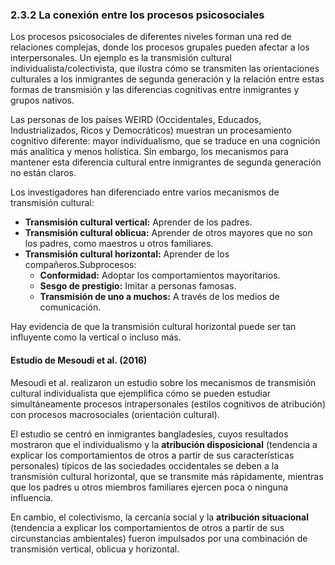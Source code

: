 ### 2\.3\.2 La conexión entre los procesos psicosociales {.unnumbered #subtema2_3_2}

Los procesos psicosociales de diferentes niveles forman una red de relaciones complejas, donde los procesos grupales pueden afectar a los interpersonales. Un ejemplo es la transmisión cultural individualista/colectivista, que ilustra cómo se transmiten las orientaciones culturales a los inmigrantes de segunda generación y la relación entre estas formas de transmisión y las diferencias cognitivas entre inmigrantes y grupos nativos.


Las personas de los países WEIRD (Occidentales, Educados, Industrializados, Ricos y Democráticos) muestran un procesamiento cognitivo diferente: mayor individualismo, que se traduce en una cognición más analítica y menos holística. Sin embargo, los mecanismos para mantener esta diferencia cultural entre inmigrantes de segunda generación no están claros.


Los investigadores han diferenciado entre varios mecanismos de transmisión cultural:


* **Transmisión cultural vertical:** Aprender de los padres.
* **Transmisión cultural oblicua:** Aprender de otros mayores que no son los padres, como maestros u otros familiares.
* **Transmisión cultural horizontal:** Aprender de los compañeros.Subprocesos: 
	+ **Conformidad:** Adoptar los comportamientos mayoritarios.
	+ **Sesgo de prestigio:** Imitar a personas famosas.
	+ **Transmisión de uno a muchos:** A través de los medios de comunicación.


Hay evidencia de que la transmisión cultural horizontal puede ser tan influyente como la vertical o incluso más.


#### Estudio de Mesoudi et al. (2016\)  {.unnumbered}


Mesoudi et al. realizaron un estudio sobre los mecanismos de transmisión cultural individualista que ejemplifica cómo se pueden estudiar simultáneamente procesos intrapersonales (estilos cognitivos de atribución) con procesos macrosociales (orientación cultural). 

El estudio se centró en inmigrantes bangladesíes, cuyos resultados mostraron que el individualismo y la **atribución disposicional** (tendencia a explicar los comportamientos de otros a partir de sus características personales) típicos de las sociedades occidentales se deben a la transmisión cultural horizontal, que se transmite más rápidamente, mientras que los padres u otros miembros familiares ejercen poca o ninguna influencia. 

En cambio, el colectivismo, la cercanía social y la **atribución situacional** (tendencia a explicar los comportamientos de otros a partir de sus circunstancias ambientales) fueron impulsados por una combinación de transmisión vertical, oblicua y horizontal.

